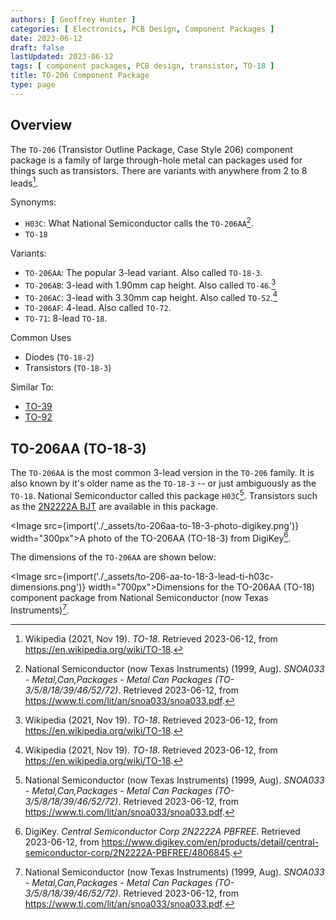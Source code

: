 ```yaml
---
authors: [ Geoffrey Hunter ]
categories: [ Electronics, PCB Design, Component Packages ]
date: 2023-06-12
draft: false
lastUpdated: 2023-06-12
tags: [ component packages, PCB design, transistor, TO-18 ]
title: TO-206 Component Package
type: page
---
```



## Overview

The `TO-206` (Transistor Outline Package, Case Style 206) component package is a family of large through-hole metal can packages used for things such as transistors. There are variants with anywhere from 2 to 8 leads[^wikipedia-to-18].

Synonyms:

* `H03C`: What National Semiconductor calls the `TO-206AA`[^ti-metal-can-packages].
* `TO-18`

Variants:

* `TO-206AA`: The popular 3-lead variant. Also called `TO-18-3`.
* `TO-206AB`: 3-lead with 1.90mm cap height. Also called `TO-46`.[^wikipedia-to-18] 
* `TO-206AC`: 3-lead with 3.30mm cap height. Also called `TO-52`.[^wikipedia-to-18]
* `TO-206AF`: 4-lead. Also called `TO-72`.
* `TO-71`: 8-lead `TO-18`.

Common Uses

* Diodes (`TO-18-2`)
* Transistors (`TO-18-3`)

Similar To:

* [TO-39](/pcb-design/component-packages/to-39-component-package/)
* [TO-92](/pcb-design/component-packages/to-92-component-package/)

## TO-206AA (TO-18-3)

The `TO-206AA` is the most common 3-lead version in the `TO-206` family. It is also known by it's older name as the `TO-18-3` -- or just ambiguously as the `TO-18`. National Semiconductor called this package `H03C`[^ti-metal-can-packages]. Transistors such as the [2N2222A BJT](https://www.digikey.com/en/products/detail/central-semiconductor-corp/2N2222A-PBFREE/4806845) are available in this package.

<Image src={import('./_assets/to-206aa-to-18-3-photo-digikey.png')} width="300px">A photo of the TO-206AA (TO-18-3) from DigiKey[^digikey-2n2222a].</Image>

The dimensions of the `TO-206AA` are shown below:

<Image src={import('./_assets/to-206-aa-to-18-3-lead-ti-h03c-dimensions.png')} width="700px">Dimensions for the TO-206AA (TO-18) component package from National Semiconductor (now Texas Instruments)[^ti-metal-can-packages].</Image>

[^wikipedia-to-18]: Wikipedia (2021, Nov 19). _TO-18_. Retrieved 2023-06-12, from https://en.wikipedia.org/wiki/TO-18.
[^ti-metal-can-packages]: National Semiconductor (now Texas Instruments) (1999, Aug). _SNOA033 - Metal,Can,Packages - Metal Can Packages (TO-3/5/8/18/39/46/52/72)_. Retrieved 2023-06-12, from https://www.ti.com/lit/an/snoa033/snoa033.pdf.
[^digikey-2n2222a]: DigiKey. _Central Semiconductor Corp 2N2222A PBFREE_. Retrieved 2023-06-12, from https://www.digikey.com/en/products/detail/central-semiconductor-corp/2N2222A-PBFREE/4806845.
